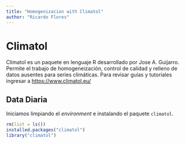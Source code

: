 ```yaml
---
title: "Homogenizacion with Climatol"
author: "Ricardo Flores"
---
```


# Climatol

Climatol es un paquete en lenguaje R desarrollado por Jose A. Guijarro. Permite el trabajo de homogeneización, control de calidad y relleno de datos ausentes para series climáticas. Para revisar guías y tutoriales ingresar a <https://www.climatol.eu/>

## Data Diaria

Iniciamos limpiando el *environment* e instalando el paquete `climatol`.

```r
rm(list = ls())
installed.packages("climatol")
library("climatol")
```
